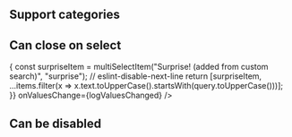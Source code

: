 
<Meta title="Components|Multi Select" />

<Props of={MultiSelect} />

<Preview>
    <Story name="default">
        <MultiSelect
            items={DEFAULT_ITEMS}
            onValuesChange={logValuesChanged}
        />
    </Story>
</Preview>

<Preview>
    <Story
        name="knobs"
        decorators={[withKnobs]}
        parameters={paramsBuilder()
            .excludeFromDocs()
            .build()}
    >
        <MultiSelect
            items={DEFAULT_ITEMS}
            // Not sure why, when using a knob, the component doesn't re-render when the knob value change.
            defaultValues={[GROUP_NAME_CHANGED_VALUE, GROUP_RESTORED_VALUE]}
            closeOnSelect={boolean("closeOnSelect", false)}
            noResultsMessage={text("noResultsMessage", MultiSelect.defaultProps.noResultsMessage)}
            triggerText={text("triggerText", MultiSelect.defaultProps.triggerText)}
            placeholder={text("placeholder", MultiSelect.defaultProps.placeholder)}
            clearText={text("clearText", MultiSelect.defaultProps.clearText)}
            disabled={boolean("disabled", false)}
            closeOnBlur={boolean("closeOnBlur", true)}
            closeOnOutsideClick={boolean("closeOnOutsideClick", false)}
            onValuesChange={logValuesChanged}
        />
    </Story>
</Preview>

## Support categories

<Preview>
    <Story name="categories">
        <MultiSelect
            items={DEFAULT_ITEMS_WITH_CATEGORIES}
            onValuesChange={logValuesChanged}
        />
    </Story>
</Preview>

<Preview>
    <Story name="default values">
        <MultiSelect
            items={DEFAULT_ITEMS}
            defaultValues={[GROUP_RESTORED_VALUE, GROUP_NAME_CHANGED_VALUE]}
            onValuesChange={logValuesChanged}
        />
    </Story>
</Preview>

## Can close on select

<Preview>
    <Story name="close on select">
        <MultiSelect
            items={DEFAULT_ITEMS}
            closeOnSelect
            onValuesChange={logValuesChanged}
        />
    </Story>
</Preview>

<Preview>
    <Story name="custom search">
        <MultiSelect
            items={DEFAULT_ITEMS}
            onSearch={(event, items, query) => {
                const surpriseItem = multiSelectItem("Surprise! (added from custom search)", "surprise");
                // eslint-disable-next-line
                return [surpriseItem, ...items.filter(x => x.text.toUpperCase().startsWith(query.toUpperCase()))];
            }}
            onValuesChange={logValuesChanged}
        />
    </Story>
</Preview>

## Can be disabled

<Preview>
    <Story name="disabled">
        <MultiSelect
            items={DEFAULT_ITEMS}
            defaultValues={[GROUP_RESTORED_VALUE, GROUP_NAME_CHANGED_VALUE]}
            disabled
            onValuesChange={logValuesChanged}
        />
    </Story>
</Preview>

<Preview>
    <Story name="dont close on blur">
        <MultiSelect
            items={DEFAULT_ITEMS}
            closeOnBlur={false}
            closeOnOutsideClick
            onValuesChange={logValuesChanged}
        />
    </Story>
</Preview>

<Story name="controlled">
    <ControlledMultiSelect
        items={DEFAULT_ITEMS}
        values={[GROUP_NAME_CHANGED_VALUE, GROUP_RESTORED_VALUE]}
        onValuesChange={logValuesChanged}
    />
</Story>

